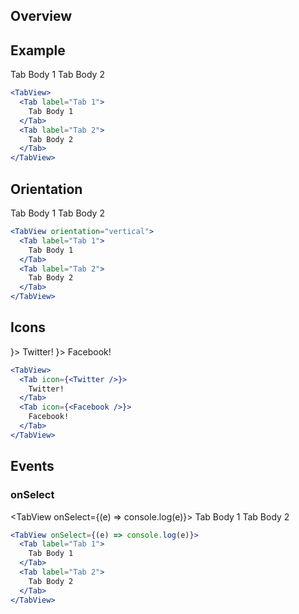 
## Overview


## Example

<TabView>
  <Tab label="Tab 1">
    Tab Body 1
  </Tab>
  <Tab label="Tab 2">
    Tab Body 2
  </Tab>
</TabView>


```jsx
<TabView>
  <Tab label="Tab 1">
    Tab Body 1
  </Tab>
  <Tab label="Tab 2">
    Tab Body 2
  </Tab>
</TabView>
```

## Orientation

<TabView orientation="vertical">
  <Tab label="Tab 1">
    Tab Body 1
  </Tab>
  <Tab label="Tab 2">
    Tab Body 2
  </Tab>
</TabView>

```jsx
<TabView orientation="vertical">
  <Tab label="Tab 1">
    Tab Body 1
  </Tab>
  <Tab label="Tab 2">
    Tab Body 2
  </Tab>
</TabView>
```

## Icons

<TabView>
  <Tab icon={<Twitter />}>
    Twitter!
  </Tab>
  <Tab icon={<Facebook />}>
    Facebook!
  </Tab>
</TabView>

```jsx
<TabView>
  <Tab icon={<Twitter />}>
    Twitter!
  </Tab>
  <Tab icon={<Facebook />}>
    Facebook!
  </Tab>
</TabView>
```

## Events

### onSelect

<TabView onSelect={(e) => console.log(e)}>
  <Tab label="Tab 1">
    Tab Body 1
  </Tab>
  <Tab label="Tab 2">
    Tab Body 2
  </Tab>
</TabView>


```jsx
<TabView onSelect={(e) => console.log(e)}>
  <Tab label="Tab 1">
    Tab Body 1
  </Tab>
  <Tab label="Tab 2">
    Tab Body 2
  </Tab>
</TabView>
```
